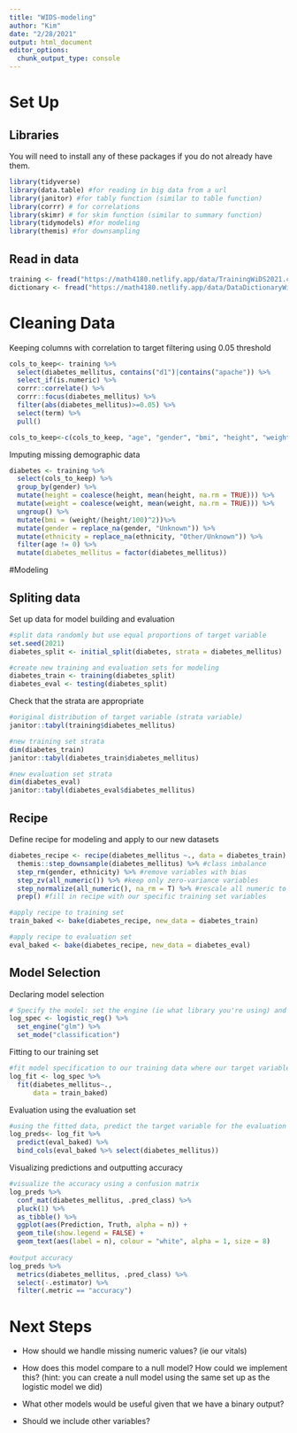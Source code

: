 ```yaml
---
title: "WIDS-modeling"
author: "Kim"
date: "2/28/2021"
output: html_document
editor_options: 
  chunk_output_type: console
---
```


# Set Up

## Libraries
You will need to install any of these packages if you do not already have them. 
```r
library(tidyverse)
library(data.table) #for reading in big data from a url
library(janitor) #for tably function (similar to table function)
library(corrr) # for correlations
library(skimr) # for skim function (similar to summary function)
library(tidymodels) #for modeling
library(themis) #for downsampling
```

## Read in data
```r
training <- fread("https://math4180.netlify.app/data/TrainingWiDS2021.csv")
dictionary <- fread("https://math4180.netlify.app/data/DataDictionaryWiDS2021.csv")
```

# Cleaning Data

Keeping columns with correlation to target filtering using 0.05 threshold
```r
cols_to_keep<- training %>%
  select(diabetes_mellitus, contains("d1")|contains("apache")) %>%
  select_if(is.numeric) %>%
  corrr::correlate() %>%
  corrr::focus(diabetes_mellitus) %>% 
  filter(abs(diabetes_mellitus)>=0.05) %>%
  select(term) %>%
  pull()

cols_to_keep<-c(cols_to_keep, "age", "gender", "bmi", "height", "weight", "pre_icu_los_days", "ethnicity", "diabetes_mellitus")

```

Imputing missing demographic data
```r
diabetes <- training %>%
  select(cols_to_keep) %>% 
  group_by(gender) %>%
  mutate(height = coalesce(height, mean(height, na.rm = TRUE))) %>%
  mutate(weight = coalesce(weight, mean(weight, na.rm = TRUE))) %>%
  ungroup() %>%
  mutate(bmi = (weight/(height/100)^2))%>%
  mutate(gender = replace_na(gender, "Unknown")) %>%
  mutate(ethnicity = replace_na(ethnicity, "Other/Unknown")) %>%
  filter(age != 0) %>%
  mutate(diabetes_mellitus = factor(diabetes_mellitus))
```

#Modeling

## Spliting data
Set up data for model building and evaluation 
```r
#split data randomly but use equal proportions of target variable
set.seed(2021)
diabetes_split <- initial_split(diabetes, strata = diabetes_mellitus)

#create new training and evaluation sets for modeling
diabetes_train <- training(diabetes_split)
diabetes_eval <- testing(diabetes_split)
```

Check that the strata are appropriate
```r
#original distribution of target variable (strata variable)
janitor::tabyl(training$diabetes_mellitus)

#new training set strata
dim(diabetes_train)
janitor::tabyl(diabetes_train$diabetes_mellitus)

#new evaluation set strata
dim(diabetes_eval)
janitor::tabyl(diabetes_eval$diabetes_mellitus)

```

## Recipe
Define recipe for modeling and apply to our new datasets
```r
diabetes_recipe <- recipe(diabetes_mellitus ~., data = diabetes_train) %>%
  themis::step_downsample(diabetes_mellitus) %>% #class imbalance
  step_rm(gender, ethnicity) %>% #remove variables with bias
  step_zv(all_numeric()) %>% #keep only zero-variance variables
  step_normalize(all_numeric(), na_rm = T) %>% #rescale all numeric to same scale while exclusing NAs (they would move the data)
  prep() #fill in recipe with our specific training set variables

#apply recipe to training set
train_baked <- bake(diabetes_recipe, new_data = diabetes_train)

#apply recipe to evaluation set
eval_baked <- bake(diabetes_recipe, new_data = diabetes_eval)


```

## Model Selection
Declaring model selection
```r
# Specify the model: set the engine (ie what library you're using) and set the mode (regression or classification)
log_spec <- logistic_reg() %>%
  set_engine("glm") %>%
  set_mode("classification")
```

Fitting to our training set
```r
#fit model specification to our training data where our target variable is diabetes_mellitus
log_fit <- log_spec %>%
  fit(diabetes_mellitus~.,
      data = train_baked)
```

Evaluation using the evaluation set
```r
#using the fitted data, predict the target variable for the evaluation set
log_preds<- log_fit %>%
  predict(eval_baked) %>%
  bind_cols(eval_baked %>% select(diabetes_mellitus))
```

Visualizing predictions and outputting accuracy
```r
#visualize the accuracy using a confusion matrix
log_preds %>%
  conf_mat(diabetes_mellitus, .pred_class) %>%
  pluck(1) %>%
  as_tibble() %>%
  ggplot(aes(Prediction, Truth, alpha = n)) +
  geom_tile(show.legend = FALSE) +
  geom_text(aes(label = n), colour = "white", alpha = 1, size = 8)
  
#output accuracy
log_preds %>%
  metrics(diabetes_mellitus, .pred_class) %>%
  select(-.estimator) %>%
  filter(.metric == "accuracy") 

```

# Next Steps

- How should we handle missing numeric values? (ie our vitals)

- How does this model compare to a null model? How could we implement this? (hint: you can create a null model using the same set up as the logistic model we did)

- What other models would be useful given that we have a binary output?

- Should we include other variables?